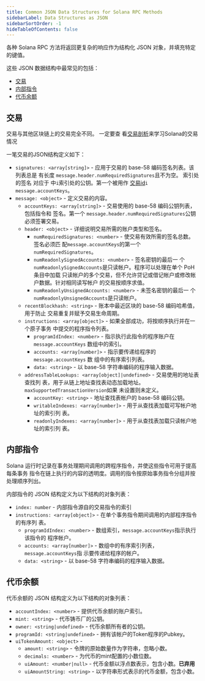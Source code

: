 ```yaml
---
title: Common JSON Data Structures for Solana RPC Methods
sidebarLabel: Data Structures as JSON
sidebarSortOrder: -1
hideTableOfContents: false
---
```


各种 Solana RPC 方法将返回更复杂的响应作为结构化 JSON 对象，并填充特定的键值。

这些 JSON 数据结构中最常见的包括：

- [交易](#交易)
- [内部指令](#内部指令)
- [代币余额](#代币余额)

## 交易

交易与其他区块链上的交易完全不同。 一定要查
看[交易剖析](/docs/core/transactions.md)来学习Solana的交易情况

一笔交易的JSON结构定义如下：

- `signatures: <array[string]>` - 应用于交易的 base-58 编码签名列表。该列表总是
  有长度 `message.header.numRequiredSignatures`且不为空。 索引处的签名 对应于
  中`i`索引处的公钥。第一个被用作
  [交易id](/docs/terminology.md#transaction-id)`i` `message.accountKeys`。
- `message: <object>` - 定义交易的内容。
  - `accountKeys: <array[string]>` - 交易使用的 base-58 编码公钥列表，包括指令和
    签名。第一个 `message.header.numRequiredSignatures`公钥必须签署交易。
  - `header: <object>` - 详细说明交易所需的账户类型和签名。
    - `numRequiredSignatures: <number>` - 使交易有效所需的签名总数。 签名必须匹
      配`message.accountKeys`的第一个`numRequiredSignatures`。
    - `numReadonlySignedAccounts: <number>` - 签名密钥的最后一
      个`numReadonlySignedAccounts`是只读帐户。程序可以处理在单个 PoH 条目中加载
      只读帐户的多个交易，但不允许贷记或借记帐户或修改帐户数据。针对相同读写帐户
      的交易按顺序求值。
    - `numReadonlyUnsignedAccounts: <number>` - 未签名密钥的最后一
      个`numReadonlyUnsignedAccounts`是只读帐户。
  - `recentBlockhash: <string>` - 账本中最近区块的 base-58 编码哈希值，用于防止
    交易重复并赋予交易生命周期。
  - `instructions: <array[object]>` - 如果全部成功，将按顺序执行并在一个原子事务
    中提交的程序指令列表。
    - `programIdIndex: <number>` - 指示执行此指令的程序账户在
      `message.accountKeys` 数组中的索引。
    - `accounts: <array[number]>` - 指示要传递给程序的 `message.accountKeys` 数
      组中的有序索引列表。
    - `data: <string>` - 以 base-58 字符串编码的程序输入数据。
  - `addressTableLookups: <array[object]|undefined>` - 交易使用的地址表查找列
    表，用于从链上地址查找表动态加载地址。 `maxSupportedTransactionVersion`如果
    未设置则未定义。
    - `accountKey: <string>` - 地址查找表帐户的 base-58 编码公钥。
    - `writableIndexes: <array[number]>` - 用于从查找表加载可写帐户地址的索引列
      表。
    - `readonlyIndexes: <array[number]>` - 用于从查找表加载只读帐户地址的索引列
      表。

## 内部指令

Solana 运行时记录在事务处理期间调用的跨程序指令，并使这些指令可用于提高每条事务
指令在链上执行的内容的透明度。调用的指令按原始事务指令分组并按处理顺序列出。

内部指令的 JSON 结构定义为以下结构的对象列表：

- `index: number` - 内部指令源自的交易指令的索引
- `instructions: <array[object]>` - 在单个事务指令期间调用的内部程序指令的有序列
  表。
  - `programIdIndex: <number>` - 数组索引，`message.accountKeys`指示执行该指令的
    程序帐户。
  - `accounts: <array[number]>` - 数组中的有序索引列表， `message.accountKeys`指
    示要传递给程序的帐户。
  - `data: <string>` - 以 base-58 字符串编码的程序输入数据。

## 代币余额

代币余额的 JSON 结构定义为以下结构的对象列表：

- `accountIndex: <number>` - 提供代币余额的账户索引。
- `mint: <string>` - 代币铸币厂的公钥。
- `owner: <string|undefined>` - 代币余额所有者的公钥。
- `programId: <string|undefined>` - 拥有该帐户的Token程序的Pubkey。
- `uiTokenAmount: <object>` -
  - `amount: <string>` - 令牌的原始数量作为字符串，忽略小数。
  - `decimals: <number>` - 为代币的mint配置的小数位数。
  - `uiAmount: <number|null>` - 代币金额以浮点数表示，包含小数。**已弃用**
  - `uiAmountString: <string>` - 以字符串形式表示的代币金额，包含小数。

